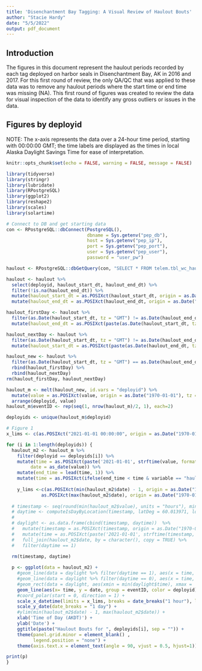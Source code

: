 ```yaml
---
title: 'Disenchantment Bay Tagging: A Visual Review of Haulout Bouts'
author: "Stacie Hardy"
date: "5/5/2022"
output: pdf_document
---
```


## Introduction
The figures in this document represent the haulout periods recorded by each tag deployed on harbor seals in Disenchantment Bay, AK in 2016 and 2017. For this first round of review, the only QA/QC that was applied to these data was to remove any haulout periods where the start time or end time was missing (NA). This first round of figures was created to review the data for visual inspection of the data to identify any gross outliers or issues in the data. 

## Figures by deployid
NOTE: The x-axis represents the data over a 24-hour time period, starting with 00:00:00 GMT; the time labels are displayed as the times in local Alaska Daylight Savings Time for ease of interpretation.

```r
knitr::opts_chunk$set(echo = FALSE, warning = FALSE, message = FALSE)

library(tidyverse)
library(stringr)
library(lubridate)
library(RPostgreSQL)
library(ggplot2)
library(reshape2)
library(scales)
library(solartime)

# Connect to DB and get starting data
con <- RPostgreSQL::dbConnect(PostgreSQL(), 
                              dbname = Sys.getenv("pep_db"), 
                              host = Sys.getenv("pep_ip"), 
                              port = Sys.getenv("pep_port"),
                              user = Sys.getenv("pep_user"), 
                              password = "user_pw")

haulout <- RPostgreSQL::dbGetQuery(con, "SELECT * FROM telem.tbl_wc_haulout WHERE deployid LIKE \'PV2016%\' OR deployid LIKE \'PV2017%\'") 

haulout <- haulout %>%
  select(deployid, haulout_start_dt, haulout_end_dt) %>%
  filter(!is.na(haulout_end_dt)) %>%
  mutate(haulout_start_dt = as.POSIXct(haulout_start_dt, origin = as.Date("1970-01-01"), tz = "GMT")) %>%
  mutate(haulout_end_dt = as.POSIXct(haulout_end_dt, origin = as.Date("1970-01-01"), tz = "GMT"))

haulout_firstDay <- haulout %>%
  filter(as.Date(haulout_start_dt, tz = "GMT") != as.Date(haulout_end_dt, tz = "GMT")) %>%
  mutate(haulout_end_dt = as.POSIXct(paste(as.Date(haulout_start_dt, tz = "GMT"), "23:59:59", sep = " "), origin = as.Date("1970-01-01"), tz = "GMT"))

haulout_nextDay <- haulout %>%
  filter(as.Date(haulout_start_dt, tz = "GMT") != as.Date(haulout_end_dt, tz = "GMT")) %>%
  mutate(haulout_start_dt = as.POSIXct(paste(as.Date(haulout_end_dt, tz = "GMT"), "00:00:00", sep = " "), origin = as.Date("1970-01-01"), tz = "GMT"))

haulout_new <- haulout %>%
  filter(as.Date(haulout_start_dt, tz = "GMT") == as.Date(haulout_end_dt, tz = "GMT")) %>%
  rbind(haulout_firstDay) %>%
  rbind(haulout_nextDay)
rm(haulout_firstDay, haulout_nextDay)

haulout_m <- melt(haulout_new, id.vars = "deployid") %>%
  mutate(value = as.POSIXct(value, origin = as.Date("1970-01-01"), tz = "GMT")) %>%
  arrange(deployid, value) 
haulout_m$eventID <- rep(seq(1, nrow(haulout_m)/2, 1), each=2)

deployids <- unique(haulout_m$deployid)
```

```r
# Figure 1
x_lims <- c(as.POSIXct("2021-01-01 00:00:00", origin = as.Date("1970-01-01"), tz = "GMT"), as.POSIXct("2021-01-02 00:00:00", origin = as.Date("1970-01-01"), tz = "GMT"))

for (i in 1:length(deployids)) {
  haulout_m2 <- haulout_m %>%
    filter(deployid == deployids[i]) %>%
    mutate(time = as.POSIXct(paste('2021-01-01', strftime(value, format = "%H:%M:%S")), tz = "GMT"),
         date = as_date(value)) %>%
    mutate(end_time = lead(time, 1)) %>%
    mutate(time = as.POSIXct(ifelse(end_time < time & variable == "haulout_start_dt", time - 3600 * 24, time), origin = as.Date("1970-01-01"), tz = "GMT"))
  
    y_lims <-c(as.POSIXct(min(haulout_m2$date) - 1, origin = as.Date("1970-01-01"), tz = "GMT"), 
             as.POSIXct(max(haulout_m2$date), origin = as.Date("1970-01-01"), tz = "GMT"))
  
  # timestamp <- seq(round(min(haulout_m2$value), units = "hours"), min(haulout_m2$value) + 3600 * 24, by = "60 min")
  # daytime <- computeIsDayByLocation(timestamp, latDeg = 60.013971, longDeg =  -139.540203, timeZone = 0)
  # 
  # daylight <- as.data.frame(cbind(timestamp, daytime))  %>%
  #   mutate(timestamp = as.POSIXct(timestamp, origin = as.Date("1970-01-01"), tz = "GMT")) %>%
  #   mutate(time = as.POSIXct(paste('2021-01-01', strftime(timestamp, format = "%H:%M:%S")), tz = "GMT")) %>%
  #   full_join(haulout_m2$date, by = character(), copy = TRUE) %>%
  #   filter(daytime == 1)

  rm(timestamp, daytime)
  
  p <- ggplot(data = haulout_m2) +
    #geom_line(data = daylight %>% filter(daytime == 1), aes(x = time, y = y), color = "yellow", size = 10, alpha = 0.5) +
    #geom_line(data = daylight %>% filter(daytime == 0), aes(x = time, y = y), color = "darkblue", size = 10, alpha = 0.5) +
    #geom_rect(data = daylight, aes(xmin = min(daylight$time), xmax =  max(daylight$time), ymin = min(daylight$y)), ymax = max(daylight$y)) +
    geom_line(aes(x= time, y = date, group = eventID, color = deployid), size = 1.5) +
    #coord_polar(start = 0, direction = 1) +
    scale_x_datetime(limits = x_lims, breaks = date_breaks("1 hour"), labels = date_format("%H:%M", tz = "America/Anchorage")) + 
    scale_y_date(date_breaks = "1 day") +
    #ylim(min(haulout_m2$date) - 1, max(haulout_m2$date)) +
    xlab('Time of Day (AKDT)') +
    ylab('Date') +
    ggtitle(paste("Haulout Bouts for ", deployids[i], sep = "")) +
    theme(panel.grid.minor = element_blank() ,
          legend.position = "none") +
    theme(axis.text.x = element_text(angle = 90, vjust = 0.5, hjust=1))

print(p)  
}

```
